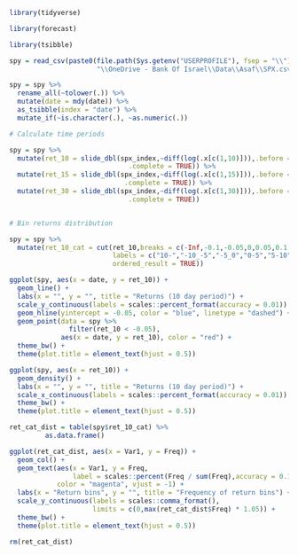 


```r

library(tidyverse)

library(forecast)

library(tsibble)


```


```r

spy = read_csv(paste0(file.path(Sys.getenv("USERPROFILE"), fsep = "\\"),
                      "\\OneDrive - Bank Of Israel\\Data\\Asaf\\SPX.csv"))

spy = spy %>%
  rename_all(~tolower(.)) %>%
  mutate(date = mdy(date)) %>%
  as_tsibble(index = "date") %>%
  mutate_if(~is.character(.), ~as.numeric(.))

```


```r

# Calculate time periods

spy = spy %>%
  mutate(ret_10 = slide_dbl(spx_index,~diff(log(.x[c(1,10)])),.before = 9,
                              .complete = TRUE)) %>%
  mutate(ret_15 = slide_dbl(spx_index,~diff(log(.x[c(1,15)])),.before = 14,
                             .complete = TRUE)) %>%
  mutate(ret_30 = slide_dbl(spx_index,~diff(log(.x[c(1,30)])),.before = 29,
                              .complete = TRUE))


# Bin returns distribution

spy = spy %>% 
  mutate(ret_10_cat = cut(ret_10,breaks = c(-Inf,-0.1,-0.05,0,0.05,0.1,Inf),
                          labels = c("10-","-10_-5","-5_0","0-5","5-10","10+"),
                          ordered_result = TRUE))


```


```r

ggplot(spy, aes(x = date, y = ret_10)) + 
  geom_line() + 
  labs(x = "", y = "", title = "Returns (10 day period)") + 
  scale_y_continuous(labels = scales::percent_format(accuracy = 0.01)) + 
  geom_hline(yintercept = -0.05, color = "blue", linetype = "dashed") + 
  geom_point(data = spy %>% 
               filter(ret_10 < -0.05),
             aes(x = date, y = ret_10), color = "red") + 
  theme_bw() + 
  theme(plot.title = element_text(hjust = 0.5))

ggplot(spy, aes(x = ret_10)) + 
  geom_density() + 
  labs(x = "", y = "", title = "Returns (10 day period)") + 
  scale_x_continuous(labels = scales::percent_format(accuracy = 0.01)) +
  theme_bw() + 
  theme(plot.title = element_text(hjust = 0.5))

ret_cat_dist = table(spy$ret_10_cat) %>% 
         as.data.frame()

ggplot(ret_cat_dist, aes(x = Var1, y = Freq)) + 
  geom_col() + 
  geom_text(aes(x = Var1, y = Freq,
                label = scales::percent(Freq / sum(Freq),accuracy = 0.1)),
            color = "magenta", vjust = -1) + 
  labs(x = "Return bins", y = "", title = "Frequency of return bins") + 
  scale_y_continuous(labels = scales::comma_format(),
                     limits = c(0,max(ret_cat_dist$Freq) * 1.05)) +
  theme_bw() + 
  theme(plot.title = element_text(hjust = 0.5))

rm(ret_cat_dist)

```


